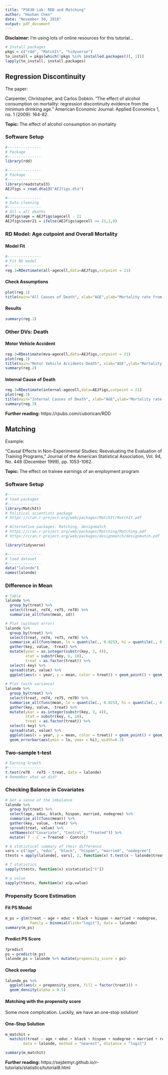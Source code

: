 ```yaml
---
title: "PS630 Lab: RDD and Matching"
author: "Haohan Chen"
date: "November 30, 2018"
output: pdf_document
---
```


**Disclaimer: ** I'm using lots of online resources for this tutorial...

```r
# Install packages
pkgs = c("rdd", "MatchIt", "tidyverse")
to_install = pkgs[which(!pkgs %in% installed.packages()[, 1])]
lapply(to_install, install.packages)
```

## Regression Discontinuity


The paper:

Carpenter, Christopher, and Carlos Dobkin. "The effect of alcohol consumption on mortality: regression discontinuity evidence from the minimum drinking age." American Economic Journal: Applied Economics 1, no. 1 (2009): 164-82.

**Topic: ** The effect of alcohol consumption on mortality

### Software Setup

```r
#---------------
# Package
#---------------
library(rdd)

#---------------
# Package
#---------------
library(readstata13)
AEJfigs = read.dta13("AEJfigs.dta")

#---------------
# Data cleaning
#---------------
# All = all deaths
AEJfigs$age = AEJfigs$agecell - 21
AEJfigs$over21 = ifelse(AEJfigs$agecell >= 21,1,0)
```

### RD Model: Age cutpoint and Overall Mortality

#### Model Fit

```r
#---------------
# Fit RD model
#---------------
reg.1=RDestimate(all~agecell,data=AEJfigs,cutpoint = 21)
```

#### Check Assumptions

```r
plot(reg.1)
title(main="All Causes of Death", xlab="AGE",ylab="Mortality rate from all causes (per 100,000)")
```

#### Results

```r
summary(reg.1)
```

### Other DVs: Death 

#### Motor Vehicle Accident

```r
reg.2=RDestimate(mva~agecell,data=AEJfigs,cutpoint = 21)
plot(reg.2)
title(main="Motor Vehicle Accidents Death", xlab="AGE",ylab="Mortality rate from all causes (per 100,000)")
summary(reg.2)
```

#### Internal Cause of Death

```r
reg.3=RDestimate(internal~agecell,data=AEJfigs,cutpoint = 21)
plot(reg.3)
title(main="Internal Causes of Death", xlab="AGE",ylab="Mortality rate from all causes (per 100,000)")
summary(reg.3)
```

**Further reading: ** https://rpubs.com/cuborican/RDD



## Matching

Example: 

"Causal Effects in Non-Experimental Studies: Reevaluating the Evaluation of Training Programs," Journal of the American Statistical Association, Vol. 94, No. 448 (December 1999), pp. 1053-1062. 

**Topic: ** The effect on trainee earnings of an employment program

### Software Setup

```r
#---------------
# load packages
#---------------
library(MatchIt)
# Political scientists package
# https://cran.r-project.org/web/packages/MatchIt/MatchIt.pdf

# Alternative packages: Matching, designmatch
# https://cran.r-project.org/web/packages/Matching/Matching.pdf
# https://cran.r-project.org/web/packages/designmatch/designmatch.pdf

library(tidyverse)

#---------------
# load dataset
#---------------
data("lalonde")
names(lalonde)
```

### Difference in Mean

```r
# Table
lalonde %>%
  group_by(treat) %>%
  select(treat, re74, re75, re78) %>%
  summarise_all(funs(mean, sd))
```

```r
# Plot (without error)
lalonde %>%
  group_by(treat) %>%
  select(treat, re74, re75, re78) %>%
  summarise_all(funs(mean, lo = quantile(., 0.025), hi = quantile(., 0.975))) %>%
  gather(key, value, -treat) %>%
  mutate(year = as.integer(substr(key, 3, 4)), 
         stat = substr(key, 6, 10),
         treat = as.factor(treat)) %>%
  select(-key) %>%
  spread(stat, value) %>%
  ggplot(aes(x = year, y = mean, color = treat)) + geom_point() + geom_line()
  
# Plot (with variance)
lalonde %>%
  group_by(treat) %>%
  select(treat, re74, re75, re78) %>%
  summarise_all(funs(mean, lo = quantile(., 0.025), hi = quantile(., 0.975))) %>%
  gather(key, value, -treat) %>%
  mutate(year = as.integer(substr(key, 3, 4)), 
         stat = substr(key, 6, 10),
         treat = as.factor(treat)) %>%
  select(-key) %>%
  spread(stat, value) %>%
  ggplot(aes(x = year, y = mean, color = treat)) + geom_point() + geom_line() +
  geom_errorbar(aes(ymin = lo, ymax = hi), width=0.2)

```

### Two-sample t-test

```r
# Earning Growth
#----------------
t.test(re78 - re75 ~ treat, data = lalonde)
# Remember what we did?
```

### Checking Balance in Covariates

```r
# Get a sense of the imbalance
lalonde %>%
  group_by(treat) %>%
  select(age, educ, black, hispan, married, nodegree) %>%
  summarise_all(funs(mean)) %>%
  gather(key, value, -treat) %>%
  spread(treat, value) %>%
  setNames(c("Covariate", "Control", "Treated")) %>%
  mutate(`T - C` = Treated - Control)
```

```r
# A statistical summary of their difference
vars = c("age", "educ", "black", "hispan", "married", "nodegree")
ttests = apply(lalonde[, vars], 2, function(x) t.test(x ~ lalonde$treat))

# T statistics
sapply(ttests, function(x) x$statistic["t"])

# p value
sapply(ttests, function(x) x$p.value)
```

### Propensity Score Estimation

#### Fit PS Model

```r
m_ps = glm(treat ~ age + educ + black + hispan + married + nodegree, 
           family = binomial(link="logit"), data = lalonde)
summary(m_ps)
```

#### Predict PS Score

```r
?predict
ps = predict(m_ps)
lalonde_ps = lalonde %>% mutate(propensity_score = ps)
```

#### Check overlap

```r
lalonde_ps %>%
  ggplot(aes(x = propensity_score, fill = factor(treat))) +
  geom_density(alpha = 0.5)
```

#### Matching with the propensity score

Some more complication. Luckily, we have an one-stop solution!

#### One-Stop Solution

```r
m_matchit = 
  matchit(treat ~ age + educ + black + hispan + nodegree + married + re74 + re75, 
        data = lalonde, method = "nearest", distance = "logit")

summary(m_matchit)
```

**Further reading: ** https://sejdemyr.github.io/r-tutorials/statistics/tutorial8.html